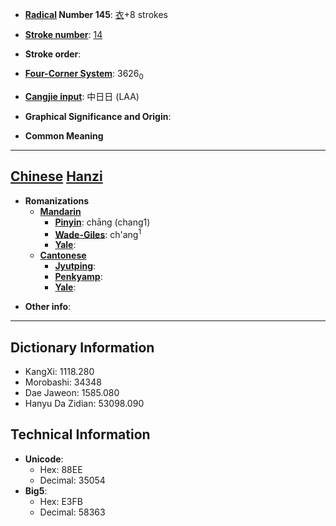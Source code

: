* '''[[Wiktionary:Chinese radical index| Radical]] Number 145''': [[Wiktionary:Chinese radical index 衣|衣]]+8 strokes

* '''[[Wiktionary:Chinese total strokes index|Stroke number]]''': [[Wiktionary:Chinese total strokes index 14|14]]

* '''Stroke order''': 

* '''[[Wiktionary:Chinese four corner index|Four-Corner System]]''': 3626<sub>0</sub>

* '''[[Wiktionary:Chinese Cangjie index|Cangjie input]]''': 中日日 (LAA)

* '''Graphical Significance and Origin''': 

* '''Common Meaning'''

----

== [[Chinese]] [[Hanzi]] ==

* '''Romanizations'''
** '''[[Mandarin]]'''
*** '''[[Pinyin]]''': chāng (chang1)
*** '''[[Wade-Giles]]''': ch'ang<sup>1</sup>
*** '''[[Yale]]''': 
** '''[[Cantonese]]'''
*** '''[[Jyutping]]''':
*** '''[[Penkyamp]]''': 
*** '''[[Yale]]''': 

* '''Other info''': 

----

== Dictionary Information ==

* KangXi: 1118.280
* Morobashi: 34348
* Dae Jaweon: 1585.080
* Hanyu Da Zidian: 53098.090

== Technical Information ==

* '''Unicode''':
** Hex: 88EE
** Decimal: 35054
* '''Big5''':
** Hex: E3FB
** Decimal: 58363